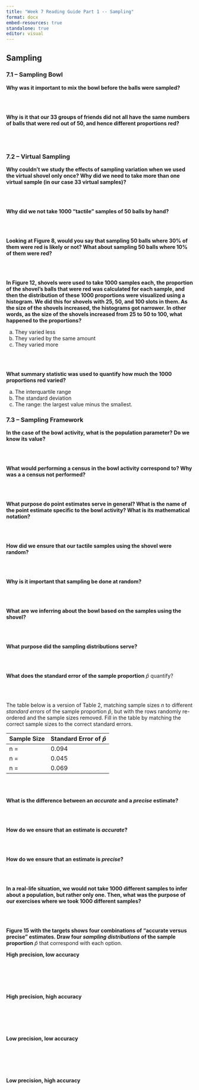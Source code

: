 ```yaml
---
title: "Week 7 Reading Guide Part 1 -- Sampling"
format: docx 
embed-resources: true
standalone: true
editor: visual
---
```


## Sampling

### 7.1 -- Sampling Bowl

**Why was it important to mix the bowl before the balls were sampled?**

</br> </br>

**Why is it that our 33 groups of friends did not all have the same numbers of balls that were red out of 50, and hence different proportions red?**

</br> </br>

### 7.2 -- Virtual Sampling

**Why couldn't we study the effects of sampling variation when we used the virtual shovel only once? Why did we need to take more than one virtual sample (in our case 33 virtual samples)?**

</br> </br>

**Why did we not take 1000 "tactile" samples of 50 balls by hand?**

</br> </br>

**Looking at Figure 8, would you say that sampling 50 balls where 30% of them were red is likely or not? What about sampling 50 balls where 10% of them were red?**

</br> </br>

**In Figure 12, shovels were used to take 1000 samples each, the proportion of the shovel's balls that were red was calculated for each sample, and then the distribution of these 1000 proportions were visualized using a histogram. We did this for shovels with 25, 50, and 100 slots in them. As the size of the shovels increased, the histograms got narrower. In other words, as the size of the shovels increased from 25 to 50 to 100, what happened to the proportions?**

a.  They varied less
b.  They varied by the same amount
c.  They varied more

</br> </br>

**What summary statistic was used to quantify how much the 1000 proportions red varied?**

a.  The interquartile range
b.  The standard deviation
c.  The range: the largest value minus the smallest.

### 7.3 -- Sampling Framework

**In the case of the bowl activity, what is the population parameter? Do we know its value?**

</br> </br>

**What would performing a census in the bowl activity correspond to? Why was a a census not performed?**

</br> </br>

**What purpose do point estimates serve in general? What is the name of the point estimate specific to the bowl activity? What is its mathematical notation?**

</br> </br>

**How did we ensure that our tactile samples using the shovel were random?**

</br> </br>

**Why is it important that sampling be done at random?**

</br> </br>

**What are we inferring about the bowl based on the samples using the shovel?**

</br> </br>

**What purpose did the sampling distributions serve?**

</br> </br>

**What does the standard error of the sample proportion** $\hat{p}$ quantify?

</br> </br>

The table below is a version of Table 2, matching sample sizes $n$ to different *standard errors* of the sample proportion $\widehat{p}$, but with the rows randomly re-ordered and the sample sizes removed. Fill in the table by matching the correct sample sizes to the correct standard errors.

| Sample Size | Standard Error of $\widehat{p}$ |
|-------------|---------------------------------|
| n =         | 0.094                           |
| n =         | 0.045                           |
| n =         | 0.069                           |

</br> </br>

**What is the difference between an *accurate* and a *precise* estimate?**

</br> </br>

**How do we ensure that an estimate is *accurate*?**

</br> </br>

**How do we ensure that an estimate is *precise*?**

</br> </br>

**In a real-life situation, we would not take 1000 different samples to infer about a population, but rather only one. Then, what was the purpose of our exercises where we took 1000 different samples?**

</br> </br>

**Figure 15 with the targets shows four combinations of "accurate versus precise" estimates. Draw four *sampling distributions* of the sample proportion** $\widehat{p}$ that correspond with each option.

**High precision, low accuracy**

</br> </br> </br> </br>

**High precision, high accuracy**

</br> </br> </br> </br>

**Low precision, low accuracy**

</br> </br> </br> </br>

**Low precision, high accuracy**

</br> </br> </br> </br>
